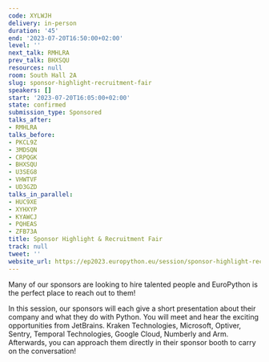 ```yaml
---
code: XYLWJH
delivery: in-person
duration: '45'
end: '2023-07-20T16:50:00+02:00'
level: ''
next_talk: RMHLRA
prev_talk: BHXSQU
resources: null
room: South Hall 2A
slug: sponsor-highlight-recruitment-fair
speakers: []
start: '2023-07-20T16:05:00+02:00'
state: confirmed
submission_type: Sponsored
talks_after:
- RMHLRA
talks_before:
- PKCL9Z
- 3MDSQN
- CRPQGK
- BHXSQU
- U3SEG8
- VHWTVF
- UD3GZD
talks_in_parallel:
- HUC9XE
- XYHXYP
- KYAWCJ
- PQHEAS
- ZFB73A
title: Sponsor Highlight & Recruitment Fair
track: null
tweet: ''
website_url: https://ep2023.europython.eu/session/sponsor-highlight-recruitment-fair
---
```


Many of our sponsors are looking to hire talented people and EuroPython is the perfect place to reach out to them!

In this session, our sponsors will each give a short presentation about their company and what they do with Python. You will meet and hear the exciting opportunities from JetBrains. Kraken Technologies, Microsoft, Optiver, Sentry, Temporal Technologies, Google Cloud, Numberly and Arm. Afterwards, you can approach them directly in their sponsor booth to carry on the conversation!
